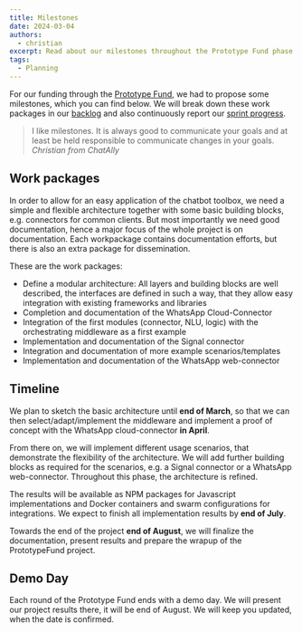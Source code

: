 ```yaml
---
title: Milestones
date: 2024-03-04
authors:
  - christian
excerpt: Read about our milestones throughout the Prototype Fund phase from March '24 until August '24.
tags:
  - Planning
---
```


For our funding through the [Prototype Fund](https://prototypefund.de), we had to propose some milestones, which you can find below. We will break down these work packages in our [backlog](/blog/backlog) and also continuously report our [sprint progress](/blog/progress).


<Milestones />

> I like milestones. It is always good to communicate your goals and at least be held responsible to communicate changes in your goals.\
> _Christian from ChatAlly_

## Work packages

In order to allow for an easy application of the chatbot toolbox, we need a simple and flexible architecture together with some basic building blocks, e.g. connectors for common clients. But most importantly we need good documentation, hence a major focus of the whole project is on documentation. Each workpackage contains documentation efforts, but there is also an extra package for dissemination.

These are the work packages:

- Define a modular architecture: All layers and building blocks are well described, the interfaces are defined in such a way, that they allow easy integration with existing frameworks and libraries
- Completion and documentation of the WhatsApp Cloud-Connector
- Integration of the first modules (connector, NLU, logic) with the orchestrating middleware as a first example
- Implementation and documentation of the Signal connector
- Integration and documentation of more example scenarios/templates
- Implementation and documentation of the WhatsApp web-connector

## Timeline

We plan to sketch the basic architecture until **end of March**, so that we can then select/adapt/implement the middleware and implement a proof of concept with the WhatsApp cloud-connector **in April**.

From there on, we will implement different usage scenarios, that demonstrate the flexibility of the architecture. We will add further building blocks as required for the scenarios, e.g. a Signal connector or a WhatsApp web-connector. Throughout this phase, the architecture is refined.

The results will be available as NPM packages for Javascript implementations and Docker containers and swarm configurations for integrations. We expect to finish all implementation results by **end of July**.

Towards the end of the project **end of August**, we will finalize the documentation, present results and prepare the wrapup of the PrototypeFund project.

## Demo Day

Each round of the Prototype Fund ends with a demo day. We will present our project results there, it will be end of August. We will keep you updated, when the date is confirmed.
